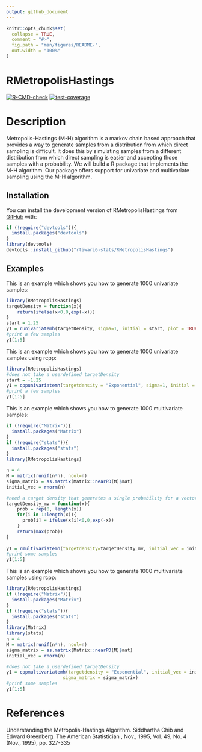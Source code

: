 ```yaml
---
output: github_document
---
```


<!-- README.md is generated from README.Rmd. Please edit that file -->

```r
knitr::opts_chunk$set(
  collapse = TRUE,
  comment = "#>",
  fig.path = "man/figures/README-",
  out.width = "100%"
)
```

# RMetropolisHastings

<!-- badges: start -->
[![R-CMD-check](https://github.com/rtiwari6-stats/RMetropolisHastings/actions/workflows/R-CMD-check.yaml/badge.svg)](https://github.com/rtiwari6-stats/RMetropolisHastings/actions/workflows/R-CMD-check.yaml)
[![test-coverage](https://github.com/rtiwari6-stats/RMetropolisHastings/actions/workflows/test-coverage.yaml/badge.svg)](https://github.com/rtiwari6-stats/RMetropolisHastings/actions/workflows/test-coverage.yaml)
<!-- badges: end -->

# Description

Metropolis-Hastings (M-H) algorithm is a markov chain based approach that provides a way to generate samples from a distribution from which direct sampling is difficult. It does this by simulating samples from a different distribution from which direct sampling is easier and accepting those samples with a probability. We will build a R package that implements the M-H algorithm.   Our package offers support for univariate and multivariate sampling using the M-H algorithm.


## Installation

You can install the development version of RMetropolisHastings from [GitHub](https://github.com/rtiwari6-stats/RMetropolisHastings) with:

```r
if (!require("devtools")){
  install.packages("devtools") 
}
library(devtools)
devtools::install_github("rtiwari6-stats/RMetropolisHastings")
```


## Examples

This is an example which shows you how to generate 1000 univariate samples:

```r
library(RMetropolisHastings)
targetDensity = function(x){
    return(ifelse(x<0,0,exp(-x)))
}
start = 1.25
y1 = runivariatemh(targetDensity, sigma=1, initial = start, plot = TRUE)
#print a few samples
y1[1:5]
```


This is an example which shows you how to generate 1000 univariate samples using rcpp:

```r
library(RMetropolisHastings)
#does not take a userdefined targetDensity
start = -1.25
y1 = cppunivariatemh(targetdensity = "Exponential", sigma=1, initial = start, plot = TRUE)
#print a few samples
y1[1:5]
```

This is an example which shows you how to generate 1000 multivariate samples:

```r
if (!require("Matrix")){
  install.packages("Matrix") 
}
if (!require("stats")){
  install.packages("stats") 
}
library(RMetropolisHastings)

n = 4
M = matrix(runif(n*n), ncol=n)
sigma_matrix = as.matrix(Matrix::nearPD(M)$mat)
initial_vec = rnorm(n)

#need a target density that generates a single probability for a vector x
targetDensity_mv = function(x){
    prob = rep(0, length(x))
    for(i in 1:length(x)){
      prob[i] = ifelse(x[i]<0,0,exp(-x))
    }
    return(max(prob))
}
  
y1 = rmultivariatemh(targetdensity=targetDensity_mv, initial_vec = initial_vec, sigma_matrix = sigma_matrix)
#print some samples
y1[1:5]
```

This is an example which shows you how to generate 1000 multivariate samples using rcpp:

```r
library(RMetropolisHastings)
if (!require("Matrix")){
  install.packages("Matrix") 
}
if (!require("stats")){
  install.packages("stats") 
}
library(Matrix)
library(stats)
n = 4
M = matrix(runif(n*n), ncol=n)
sigma_matrix = as.matrix(Matrix::nearPD(M)$mat)
initial_vec = rnorm(n)

#does not take a userdefined targetDensity
y1 = cppmultivariatemh(targetdensity = "Exponential", initial_vec = initial_vec, 
                     sigma_matrix = sigma_matrix)
#print some samples
y1[1:5]
```

# References

Understanding the Metropolis-Hastings Algorithm.  Siddhartha Chib and Edward Greenberg. The American Statistician , Nov., 1995, Vol. 49, No. 4 (Nov., 1995), pp. 327-335

